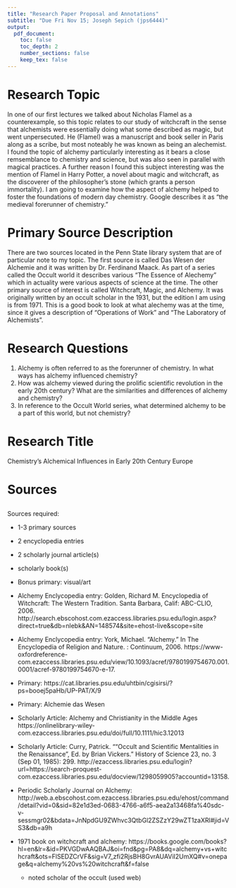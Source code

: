 ```yaml
---
title: "Research Paper Proposal and Annotations"
subtitle: "Due Fri Nov 15; Joseph Sepich (jps6444)"
output:
  pdf_document:
    toc: false
    toc_depth: 2
    number_sections: false
    keep_tex: false
---
```


# Research Topic

In one of our first lectures we talked about Nicholas Flamel as a counterexample, so this topic relates to our study of witchcraft in the sense that alchemists were essentially doing what some described as magic, but went unpersecuted. He (Flamel) was a manuscript and book seller in Paris along as a scribe, but most noteably he was known as being an alechemist. I found the topic of alchemy particularly interesting as it bears a close remsemblance to chemistry and science, but was also seen in parallel with magical practices. A further reason I found this subject interesting was the mention of Flamel in Harry Potter, a novel about magic and witchcraft, as the discoverer of the philosopher's stone (which grants a person immortality). I am going to examine how the aspect of alchemy helped to foster the foundations of modern day chemistry. Google describes it as "the medieval forerunner of chemistry." 

# Primary Source Description

There are two sources located in the Penn State library system that are of particular note to my topic. The first source is called Das Wesen der Alchemie and it was written by Dr. Ferdinand Maack. As part of a series called the Occult world it describes various "The Essence of Alechemy" which in actuality were various aspects of science at the time. The other primary source of interest is called Witchcraft, Magic, and Alchemy. It was originally written by an occult scholar in the 1931, but the edition I am using is from 1971. This is a good book to look at what alechemy was at the time, since it gives a description of "Operations of Work" and "The Laboratory of Alchemists".

# Research Questions

1. Alchemy is often referred to as the forerunner of chemistry. In what ways has alchemy influenced chemistry?
2. How was alchemy viewed during the prolific scientific revolution in the early 20th century? What are the similarities and differences of alchemy and chemistry?
3. In reference to the Occult World series, what determined alchemy to be a part of this world, but not chemistry?

# Research Title

Chemistry's Alchemical Influences in Early 20th Century Europe

# Sources

## <Source One>

<Citation>

<Explanation>

## <Source Two>

<Citation>

<Explanation>

## <Source Three>

<Citation>

<Explanation>

## <Source Four>

<Citation>

<Explanation>

## <Source Five>

<Citation>

<Explanation>

## <Source Six>

<Citation>

<Explanation>

## <Source Seven>

<Citation>

<Explanation>

## <Source Eight>

<Citation>

<Explanation>


Sources required:

* 1-3 primary sources
* 2 encyclopedia entries
* 2 scholarly journal article(s)
* scholarly book(s)
* Bonus primary: visual/art


* Alchemy Enclycopedia entry: Golden, Richard M. Encyclopedia of Witchcraft: The Western Tradition. Santa Barbara, Calif: ABC-CLIO, 2006. http://search.ebscohost.com.ezaccess.libraries.psu.edu/login.aspx?direct=true&db=nlebk&AN=148574&site=ehost-live&scope=site
* Alchemy Enclycopedia entry: York, Michael. "Alchemy." In The Encyclopedia of Religion and Nature. : Continuum, 2006. https://www-oxfordreference-com.ezaccess.libraries.psu.edu/view/10.1093/acref/9780199754670.001.0001/acref-9780199754670-e-17.
* Primary: https://cat.libraries.psu.edu/uhtbin/cgisirsi/?ps=booej5paHb/UP-PAT/X/9
* Primary: Alchemie das Wesen
* Scholarly Article: Alchemy and Christianity in the Middle Ages https://onlinelibrary-wiley-com.ezaccess.libraries.psu.edu/doi/full/10.1111/hic3.12013
* Scholarly Article: Curry, Patrick. ""Occult and Scientific Mentalities in the Renaissance", Ed. by Brian Vickers." History of Science 23, no. 3 (Sep 01, 1985): 299. http://ezaccess.libraries.psu.edu/login?url=https://search-proquest-com.ezaccess.libraries.psu.edu/docview/1298059905?accountid=13158.
* Periodic Scholarly Journal on Alchemy: http://web.a.ebscohost.com.ezaccess.libraries.psu.edu/ehost/command/detail?vid=0&sid=82e1d3ed-0683-4766-a6f5-aea2a13468fa%40sdc-v-sessmgr02&bdata=JnNpdGU9ZWhvc3QtbGl2ZSZzY29wZT1zaXRl#jid=VS3&db=a9h
* 1971 book on witchcraft and alchemy: https://books.google.com/books?hl=en&lr=&id=PKVGDwAAQBAJ&oi=fnd&pg=PA8&dq=alchemy+vs+witchcraft&ots=FlSEDZCrVF&sig=V7_zfi2RjsBH8GvrAUAViI2UmXQ#v=onepage&q=alchemy%20vs%20witchcraft&f=false
    + noted scholar of the occult (used web)










































